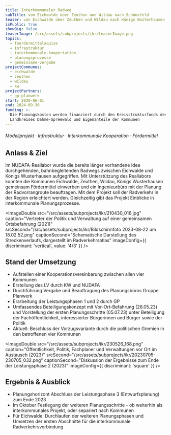 ```yaml
---
title: Interkommunaler Radweg
subTitle: von Eichwalde über Zeuthen und Wildau nach Schönefeld
teaser: von Eichwalde über Zeuthen und Wildau nach Königs Wusterhausen
isPublic: true
showBig: false
teaserImage: /src/assets/subprojects/ikr/teaserImage.png
topics:
  - foerdermittelaquise
  - infrastruktur
  - interkommunale-koopertation
  - planungsprozesse
  - gemeinsame-vergabe
projectCommunes:
  - eichwalde
  - zeuthen
  - wildau
  - kw
projectPartners:
  - gp-planwerk
start: 2020-06-01
end: 2024-09-30
funding: >-
  Die Planungskosten werden finanziert durch den Kreisstrukturfonds des
  Landkreises Dahme-Spreewald und Eigenanteile der Kommunen
---
```


###### Modellprojekt · Infrastruktur · Interkommunale Kooperation · Fördermittel

## Anlass & Ziel

Im NUDAFA-Reallabor wurde die bereits länger vorhandene Idee durchgehenden, bahnbegleitenden Radwegs zwischen Eichwalde und Königs Wusterhausen aufgegriffen. Mit Unterstützung des Reallabors konnten die Kommunen Eichwalde, Zeuthen, Wildau, Königs Wusterhausen gemeinsam Fördermittel einwerben und ein Ingenieurbüro mit der Planung der Radvorrangroute beauftragen. Mit dem Projekt soll der Radverkehr in der Region erleichtert werden. Gleichzeitig gibt das Projekt Einblicke in interkommunale Planungsprozesse.

<ImageDouble
  src="/src/assets/subprojects/ikr/210430_016.jpg"
  caption="Vertreter der Politik und Verwaltung auf einer gemeinsamen Ortsbefahrung (2021)"
  srcSecond="/src/assets/subprojects/ikr/Bildschirmfoto 2023-08-22 um 18.02.52.png"
  captionSecond="Schematische Darstellung des Streckenverlaufs, dargestellt im Radverkehrsatlas"
  imageConfig={{ discriminant: 'vertical', value: '4/3' }}
/>

## Stand der Umsetzung

- Aufstellen einer Kooperationsvereinbarung zwischen allen vier Kommunen
- Erstellung des LV durch KW und NUDAFA
- Durchführung Vergabe und Beauftragung des Planungsbüros Gruppe Planwerk
- Erarbeitung der Leistungsphasen 1 und 2 durch GP
- Umfassendes Beteiligungskonzept mit Vor-Ort-Befahrung (26.05.23) und Vorstellung der ersten Planungsschritte (05.07.23) unter Beteiligung der Fachöffentlichkeit, interessierter Bürgerinnen und Bürger sowie der Politik
- Aktuell: Beschluss der Vorzugsvariante durch die politischen Gremien in den betroffenen vier Kommunen

<ImageDouble
  src="/src/assets/subprojects/ikr/230526_168.png"
  caption="Öffentlichkeit, Politik, Fachplaner und Verwaltungen vor Ort im Austausch (2023)"
  srcSecond="/src/assets/subprojects/ikr/20230705-230705_032.png"
  captionSecond="Diskussion der Ergebnisse zum Ende der Leistungsphase 2 (2023)"
  imageConfig={{ discriminant: 'square' }}
/>

## Ergebnis & Ausblick

- Planungshorizont Abschluss der Leistungsphase 3 (Entwurfsplanung) zum Ende 2023
- Im Oktober Festlegung der weiteren Planungsschritte - ob weiterhin als interkommunales Projekt, oder separiert nach Kommunen
- Für Eichwalde: Durchlaufen der weiteren Planungsphasen und Umsetzen der ersten Abschnitte für die interkommunale Radverkehrsverbindung
